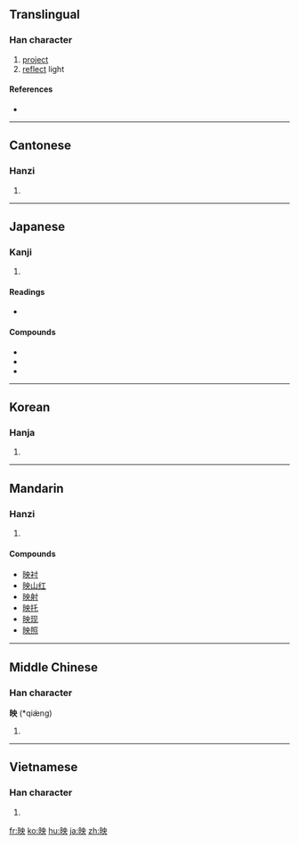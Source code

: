 {{also|暎}}
==Translingual==

===Han character===
{{Han char|rn=72|rad=日|as=05|sn=9|four=6403<sub>4</sub>|canj=日中月大 (ALBK)|ids=⿰[[日]][[央]]}}

# [[project]]
# [[reflect]] light

====References====
* {{Han ref|kx=0493.010|dkj=13838|dj=0856.010|hdz=21500.060|uh=6620|ud=26144|bh=AC4D|bd=44109}}

----

==Cantonese==

===Hanzi===
{{yue-hanzi|jyut=|y=ying2}}

# {{defn|Cantonese|sort=日05}}

----

==Japanese==

===Kanji===
{{ja-kanji|grade=6|rs=日05}}

# {{defn|Japanese}}

====Readings====
* {{ja-readings|on=[[えい]] (ei), [[よう]] (yō)|kun=[[はえる]] (haeru), [[うつる]] (utsuru), [[うつす]] (utsusu)}}

====Compounds====
* {{term|映画||[[movie]]|tr=えいが, eiga|lang=ja|sc=Jpan}}
* {{term|映写|lang=ja|sc=Jpan}}
* {{term|映像|lang=ja|sc=Jpan}}

----

==Korean==

===Hanja===
{{ko-hanja|hangeul=영|eumhun=|rv=yeong|mr=yŏng|y=yeng}}

# {{defn|Korean|sort=日05}}

----

==Mandarin==

===Hanzi===
{{cmn-hanzi|pin=[[yìng]] ([[ying4]])|wg=ying<sup>4</sup>}}

# {{defn|Mandarin|sort=日05}}

====Compounds====
* [[映衬]]
* [[映山红]]
* [[映射]]
* [[映托]]
* [[映现]]
* [[映照]]

----

==Middle Chinese==

===Han character===
'''映''' (*qiæ̀ng)<!--note: asterisk indicates that this character occurs more than four times in the Tang Dynasty corpus of literature-->

# {{defn|Middle Chinese|sort=日05}}

----

==Vietnamese==

===Han character===
{{vi-hantu|[[ánh]]|rs=日05}}

# {{defn|Vietnamese|sort=日05}}

[[fr:映]]
[[ko:映]]
[[hu:映]]
[[ja:映]]
[[zh:映]]